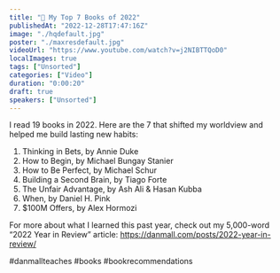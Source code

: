 ```yaml
---
title: "📕 My Top 7 Books of 2022"
publishedAt: "2022-12-28T17:47:16Z"
image: "./hqdefault.jpg"
poster: "./maxresdefault.jpg"
videoUrl: "https://www.youtube.com/watch?v=j2NIBTTQoD0"
localImages: true
tags: ["Unsorted"]
categories: ["Video"]
duration: "0:00:20"
draft: true
speakers: ["Unsorted"]
---
```

I read 19 books in 2022. Here are the 7 that shifted my worldview and helped me build lasting new habits:

1. Thinking in Bets, by Annie Duke
2. How to Begin, by Michael Bungay Stanier
3. How to Be Perfect, by Michael Schur
4. Building a Second Brain, by Tiago Forte
5. The Unfair Advantage, by Ash Ali & Hasan Kubba
6. When, by Daniel H. Pink
7. $100M Offers, by Alex Hormozi

For more about what I learned this past year, check out my 5,000-word “2022 Year in Review” article: https://danmall.com/posts/2022-year-in-review/

#danmallteaches #books #bookrecommendations
